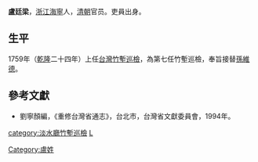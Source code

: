 '''盧廷梁'''，[[浙江|浙江]][[海寧|海寧]]人，[[清朝|清朝]]官员。吏員出身。

== 生平 ==
1759年（[[乾隆|乾隆]]二十四年）上任[[台灣|台灣]][[竹塹|竹塹]][[巡檢|巡檢]]，為第七任竹塹巡檢，奉旨接替[[孫維德|孫維德]]。

==參考文獻==
*劉寧顏編，《重修台灣省通志》，台北市，台灣省文獻委員會，1994年。

{{start box}}
{{s-off}}
{{s-before|[[孫維德|孫維德]]}}
{{s-title|[[台灣|台灣]][[竹塹|竹塹]][[巡檢|巡檢]]|1759年上任}}
{{s-after|[[胡炯|胡炯]]}}
{{end box}}
{{浙江人小作品}}

[[category:淡水廳竹塹巡檢|category:淡水廳竹塹巡檢]]
[[category:嘉兴人|L]]
[[Category:盧姓|Category:盧姓]]